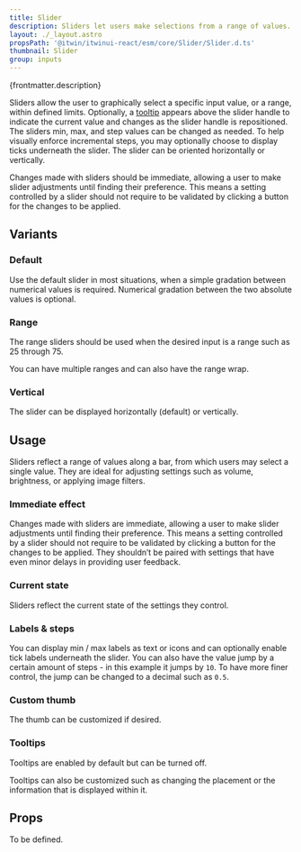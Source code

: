 ```yaml
---
title: Slider
description: Sliders let users make selections from a range of values.
layout: ./_layout.astro
propsPath: '@itwin/itwinui-react/esm/core/Slider/Slider.d.ts'
thumbnail: Slider
group: inputs
---
```



<p>{frontmatter.description}</p>

<LiveExample src='Slider.main.tsx' truncate={false}>
  <AllExamples.SliderMainExample client:load />
</LiveExample>

Sliders allow the user to graphically select a specific input value, or a range, within defined limits. Optionally, a [tooltip](tooltip) appears above the slider handle to indicate the current value and changes as the slider handle is repositioned. The sliders min, max, and step values can be changed as needed. To help visually enforce incremental steps, you may optionally choose to display ticks underneath the slider. The slider can be oriented horizontally or vertically.

Changes made with sliders should be immediate, allowing a user to make slider adjustments until finding their preference. This means a setting controlled by a slider should not require to be validated by clicking a button for the changes to be applied.

## Variants

### Default

Use the default slider in most situations, when a simple gradation between numerical values is required. Numerical gradation between the two absolute values is optional.

### Range

<LiveExample src='Slider.range.tsx'>
  <AllExamples.SliderRangeExample client:load />
</LiveExample>

The range sliders should be used when the desired input is a range such as 25 through 75.

<LiveExample src='Slider.rangemultiple.tsx'>
  <AllExamples.SliderRangeMultipleExample client:load />
</LiveExample>

You can have multiple ranges and can also have the range wrap.

### Vertical

<LiveExample src='Slider.vertical.tsx'>
  <AllExamples.SliderVerticalExample client:load />
</LiveExample>

The slider can be displayed horizontally (default) or vertically.

## Usage

Sliders reflect a range of values along a bar, from which users may select a single value. They are ideal for adjusting settings such as volume, brightness, or applying image filters.

### Immediate effect

Changes made with sliders are immediate, allowing a user to make slider adjustments until finding their preference. This means a setting controlled by a slider should not require to be validated by clicking a button for the changes to be applied. They shouldn’t be paired with settings that have even minor delays in providing user feedback.

### Current state

Sliders reflect the current state of the settings they control.

### Labels & steps

<LiveExample src='Slider.labels.tsx'>
  <AllExamples.SliderLabelsExample client:load />
</LiveExample>

You can display min / max labels as text or icons and can optionally enable tick labels underneath the slider. You can also have the value jump by a certain amount of steps - in this example it jumps by `10`. To have more finer control, the jump can be changed to a decimal such as `0.5`.

### Custom thumb

<LiveExample src='Slider.thumbcustom.tsx'>
  <AllExamples.SliderThumbCustomExample client:load />
</LiveExample>

The thumb can be customized if desired.

### Tooltips

<LiveExample src='Slider.tooltipnone.tsx'>
  <AllExamples.SliderTooltipNoneExample client:load />
</LiveExample>

Tooltips are enabled by default but can be turned off.

<LiveExample src='Slider.tooltipcustom.tsx'>
  <AllExamples.SliderTooltipCustomExample client:load />
</LiveExample>

Tooltips can also be customized such as changing the placement or the information that is displayed within it.

###

## Props

To be defined.
